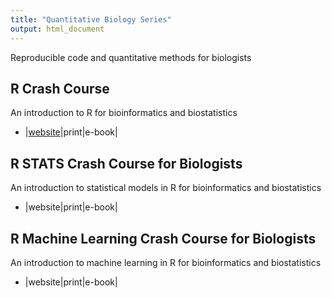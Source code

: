 ```yaml
---
title: "Quantitative Biology Series"
output: html_document
---
```


Reproducible code and quantitative methods for biologists

## R Crash Course

An introduction to R for bioinformatics and biostatistics

  * |[website](https://colauttilab.github.io/RCrashCourse)|print|e-book|

## R STATS Crash Course for Biologists

An introduction to statistical models in R for bioinformatics and biostatistics

  * |website|print|e-book|

## R Machine Learning Crash Course for Biologists

An introduction to machine learning in R for bioinformatics and biostatistics

  * |website|print|e-book|
  